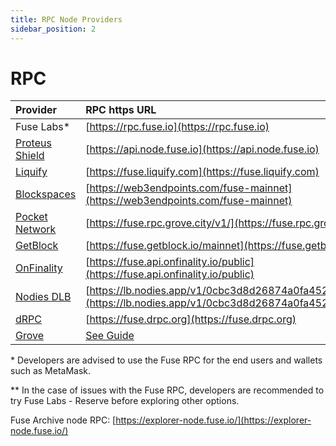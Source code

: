 ```yaml
---
title: RPC Node Providers
sidebar_position: 2
---
```


# RPC

| Provider                                                       | RPC https URL                                                                                                          |
| :------------------------------------------------------------- | :--------------------------------------------------------------------------------------------------------------------- |
| Fuse Labs\*                                                    | [https://rpc.fuse.io](https://rpc.fuse.io)                                                                             |
| [Proteus Shield](https://chain.love/)                          | [https://api.node.fuse.io](https://api.node.fuse.io)                                                                   |
| [Liquify](https://www.liquify.com/)                            | [https://fuse.liquify.com](https://fuse.liquify.com)                                                                   |
| [Blockspaces](https://www.blockspaces.com/web3-infrastructure) | [https://web3endpoints.com/fuse-mainnet](https://web3endpoints.com/fuse-mainnet)                                       |
| [Pocket Network](https://www.pokt.network/)                    | [https://fuse.rpc.grove.city/v1/](https://fuse.rpc.grove.city/v1/)                                                     |
| [GetBlock](https://getblock.io/)                               | [https://fuse.getblock.io/mainnet](https://fuse.getblock.io/mainnet)                                                   |
| [OnFinality](https://onfinality.io/)                           | [https://fuse.api.onfinality.io/public](https://fuse.api.onfinality.io/public)                                         |
| [Nodies DLB](https://www.nodies.app/)                          | [https://lb.nodies.app/v1/0cbc3d8d26874a0fa45221f001b8b364](https://lb.nodies.app/v1/0cbc3d8d26874a0fa45221f001b8b364) |
| [dRPC](https://www.drpc.org/)                                  | [https://fuse.drpc.org](https://fuse.drpc.org)                                                                         |
| [Grove](https://www.grove.city)                                | [See Guide](../web3-tools/grove)                                                                                       |

\* Developers are advised to use the Fuse RPC for the end users and wallets such as MetaMask.

\*\* In the case of issues with the Fuse RPC, developers are recommended to try Fuse Labs - Reserve before exploring other options.

Fuse Archive node RPC: [https://explorer-node.fuse.io/](https://explorer-node.fuse.io/)
